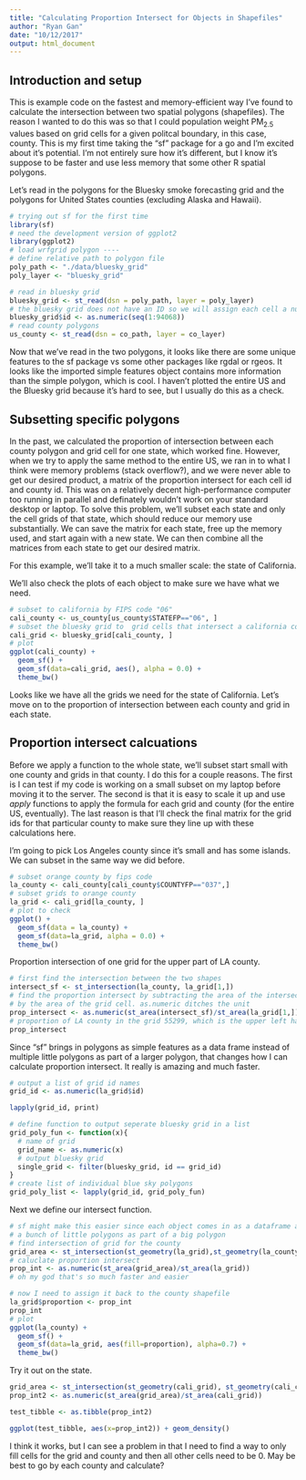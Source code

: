 ```yaml
---
title: "Calculating Proportion Intersect for Objects in Shapefiles"
author: "Ryan Gan"
date: "10/12/2017"
output: html_document
---
```


## Introduction and setup

This is example code on the fastest and memory-efficient way I've found to calculate the intersection between two spatial polygons (shapefiles). The reason I wanted to do this was so that I could population weight PM~2.5~ values based on grid cells for a given politcal boundary, in this case, county. This is my first time taking the "sf" package for a go and I'm excited about it's potential. I'm not entirely sure how it's different, but I know it's suppose to be faster and use less memory that some other R spatial polygons.

Let's read in the polygons for the Bluesky smoke forecasting grid and the polygons for United States counties (excluding Alaska and Hawaii).

```r
# trying out sf for the first time
library(sf)
# need the development version of ggplot2 
library(ggplot2)
# load wrfgrid polygon ----
# define relative path to polygon file
poly_path <- "./data/bluesky_grid"
poly_layer <- "bluesky_grid"

# read in bluesky grid
bluesky_grid <- st_read(dsn = poly_path, layer = poly_layer)
# the bluesky grid does not have an ID so we will assign each cell a number
bluesky_grid$id <- as.numeric(seq(1:94068))
# read county polygons
us_county <- st_read(dsn = co_path, layer = co_layer)
```

Now that we've read in the two polygons, it looks like there are some unique features to the sf package vs some other packages like rgdal or rgeos. It looks like the imported simple features object contains more information than the simple polygon, which is cool. I haven't plotted the entire US and the Bluesky grid because it's hard to see, but I usually do this as a check.

## Subsetting specific polygons

In the past, we calculated the proportion of intersection between each county polygon and grid cell for one state, which worked fine. However, when we try to apply the same method to the entire US, we ran in to what I think were memory problems (stack overflow?), and we were never able to get our desired product, a matrix of the proportion intersect for each cell id and county id. This was on a relatively decent high-performance computer too running in parallel and definately wouldn't work on your standard desktop or laptop. To solve this problem, we'll subset each state and only the cell grids of that state, which should reduce our memory use substantially. We can save the matrix for each state, free up the memory used, and start again with a new state. We can then combine all the matrices from each state to get our desired matrix. 

For this example, we'll take it to a much smaller scale: the state of California.

We'll also check the plots of each object to make sure we have what we need.

```r
# subset to california by FIPS code "06"
cali_county <- us_county[us_county$STATEFP=="06", ]
# subset the bluesky grid to  grid cells that intersect a california county
cali_grid <- bluesky_grid[cali_county, ]
# plot
ggplot(cali_county) + 
  geom_sf() +
  geom_sf(data=cali_grid, aes(), alpha = 0.0) +
  theme_bw()
```

Looks like we have all the grids we need for the state of California. Let's move on to the proportion of intersection between each county and grid in each state. 

## Proportion intersect calcuations

Before we apply a function to the whole state, we'll subset start small with one county and grids in that county. I do this for a couple reasons. The first is I can test if my code is working on a small subset on my laptop before moving it to the server. The second is that it is easy to scale it up and use *apply* functions to apply the formula for each grid and county (for the entire US, eventually). The last reason is that I'll check the final matrix for the grid ids for that particular county to make sure they line up with these calculations here.

I'm going to pick Los Angeles county since it's small and has some islands. We can subset in the same way we did before.

```r
# subset orange county by fips code
la_county <- cali_county[cali_county$COUNTYFP=="037",]
# subset grids to orange county
la_grid <- cali_grid[la_county, ]
# plot to check
ggplot() + 
  geom_sf(data = la_county) +
  geom_sf(data=la_grid, alpha = 0.0) +
  theme_bw()
```

Proportion intersection of one grid for the upper part of LA county.

```r
# first find the intersection between the two shapes
intersect_sf <- st_intersection(la_county, la_grid[1,])
# find the proportion intersect by subtracting the area of the intersection
# by the area of the grid cell. as.numeric ditches the unit
prop_intersect <- as.numeric(st_area(intersect_sf)/st_area(la_grid[1,]))
# proportion of LA county in the grid 55299, which is the upper left hand corner 
prop_intersect
```

Since "sf" brings in polygons as simple features as a data frame instead of multiple little polygons as part of a larger polygon, that changes how I can calculate proportion intersect. It really is amazing and much faster.

```r
# output a list of grid id names
grid_id <- as.numeric(la_grid$id)

lapply(grid_id, print)

# define function to output seperate bluesky grid in a list
grid_poly_fun <- function(x){
  # name of grid
  grid_name <- as.numeric(x)
  # output bluesky grid
  single_grid <- filter(bluesky_grid, id == grid_id)
}
# create list of individual blue sky polygons
grid_poly_list <- lapply(grid_id, grid_poly_fun)
```

Next we define our intersect function.

```r
# sf might make this easier since each object comes in as a dataframe and not
# a bunch of little polygons as part of a big polygon
# find intersection of grid for the county
grid_area <- st_intersection(st_geometry(la_grid),st_geometry(la_county))
# caluclate proportion intersect 
prop_int <- as.numeric(st_area(grid_area)/st_area(la_grid))
# oh my god that's so much faster and easier

# now I need to assign it back to the county shapefile
la_grid$proportion <- prop_int
prop_int
# plot
ggplot(la_county) + 
  geom_sf() +
  geom_sf(data=la_grid, aes(fill=proportion), alpha=0.7) +
  theme_bw()
```

Try it out on the state.

```r
grid_area <- st_intersection(st_geometry(cali_grid), st_geometry(cali_county))
prop_int2 <- as.numeric(st_area(grid_area)/st_area(cali_grid))

test_tibble <- as.tibble(prop_int2)

ggplot(test_tibble, aes(x=prop_int2)) + geom_density()
```

I think it works, but I can see a problem in that I need to find a way to only fill cells for the grid and county and then all other cells need to be 0. May be best to go by each county and calculate?

